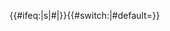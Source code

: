 <includeonly>{{#ifeq:{{{2}}}|s|<nowiki>#</nowiki>|}}{{#switch:{{{1}}}|#default={{rcr|武汉地铁|{{{1}}}}}}}</includeonly><noinclude>
{{Documentation}}
</noinclude>